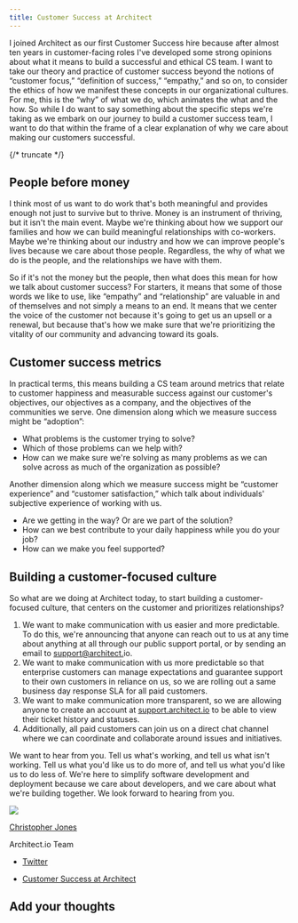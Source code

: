 ```yaml
---
title: Customer Success at Architect
---
```


I joined Architect as our first Customer Success hire because after almost ten years in
customer-facing roles I've developed some strong opinions about what it means to build a successful
and ethical CS team. I want to take our theory and practice of customer success beyond the notions
of “customer focus,” “definition of success,” “empathy,” and so on, to consider the ethics of how we
manifest these concepts in our organizational cultures. For me, this is the “why” of what we do,
which animates the what and the how. So while I do want to say something about the specific steps
we're taking as we embark on our journey to build a customer success team, I want to do that within
the frame of a clear explanation of why we care about making our customers successful.

{/* truncate */}

## People before money

I think most of us want to do work that's both meaningful and provides enough not just to survive
but to thrive. Money is an instrument of thriving, but it isn't the main event. Maybe we're thinking
about how we support our families and how we can build meaningful relationships with co-workers.
Maybe we're thinking about our industry and how we can improve people's lives because we care about
those people. Regardless, the why of what we do is the people, and the relationships we have with
them.

So if it's not the money but the people, then what does this mean for how we talk about customer
success? For starters, it means that some of those words we like to use, like “empathy” and
“relationship” are valuable in and of themselves and not simply a means to an end. It means that we
center the voice of the customer not because it's going to get us an upsell or a renewal, but
because that's how we make sure that we're prioritizing the vitality of our community and advancing
toward its goals.

## Customer success metrics

In practical terms, this means building a CS team around metrics that relate to customer happiness
and measurable success against our customer's objectives, our objectives as a company, and the
objectives of the communities we serve. One dimension along which we measure success might be
“adoption”:

- What problems is the customer trying to solve?
- Which of those problems can we help with?
- How can we make sure we're solving as many problems as we can solve across as much of the
  organization as possible?

Another dimension along which we measure success might be “customer experience” and “customer
satisfaction,” which talk about individuals' subjective experience of working with us.

- Are we getting in the way? Or are we part of the solution?
- How can we best contribute to your daily happiness while you do your job?
- How can we make you feel supported?

## Building a customer-focused culture

So what are we doing at Architect today, to start building a customer-focused culture, that centers
on the customer and prioritizes relationships?

1.  We want to make communication with us easier and more predictable. To do this, we're announcing
    that anyone can reach out to us at any time about anything at all through our public support
    portal, or by sending an email to [support@architect.](mailto:support@architect.com)io.
2.  We want to make communication with us more predictable so that enterprise customers can manage
    expectations and guarantee support to their own customers in reliance on us, so we are rolling
    out a same business day response SLA for all paid customers.
3.  We want to make communication more transparent, so we are allowing anyone to create an account
    at [support.architect.io](http://support.architect.io) to be able to view their ticket history
    and statuses.
4.  Additionally, all paid customers can join us on a direct chat channel where we can coordinate
    and collaborate around issues and initiatives.

We want to hear from you. Tell us what's working, and tell us what isn't working. Tell us what you'd
like us to do more of, and tell us what you'd like us to do less of. We're here to simplify software
development and deployment because we care about developers, and we care about what we're building
together. We look forward to hearing from you.

![](https://secure.gravatar.com/avatar/b510be24b64f36b515eaec31149139d2?s=96&d=retro&r=g)

[Christopher Jones](https://www.architect.io/blog/author/christopher-jones/)

Architect.io Team

- [Twitter](https://twitter.com/)

- [Customer Success at Architect](https://www.architect.io/blog/2022-07-28/customer-success-at-architect/)

## Add your thoughts
